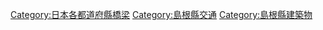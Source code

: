 {{日本行政區劃分類導航|橋梁}}
[[Category:日本各都道府縣橋梁|Category:日本各都道府縣橋梁]]
[[Category:島根縣交通|Category:島根縣交通]]
[[Category:島根縣建築物|Category:島根縣建築物]]